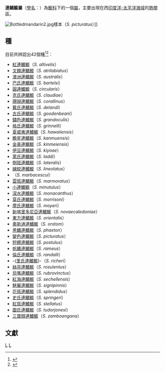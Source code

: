 {{魚銜}}
{{Automatic taxobox
| color = pink
| taxon = Synchiropus
|image = Synchiropus splendidus 2 Luc Viatour.jpg
|image_caption = [[花斑連鰭䲗|花斑連鰭䲗]]（''S. splendidus''）
|image_width = 250px
| authority = [[西奧多·吉爾|T. N. Gill]], 1860
|subdivision_ranks=種
|subdivision = 見文
|type_species = ''Callionymus lateralis''
|type_species_authority = Richardson, 1844
}}

'''連鰭䲗屬'''（[[學名|學名]]：{{lang|la|''Synchiropus''}}）為[[䲗科|䲗科]]下的一個[[屬|屬]]，主要出現在西[[印度洋-太平洋海域|印度洋-太平洋海域]]的[[熱帶|熱帶]]區。

[[File:Bottledmandarin2.jpg|thumb]]樣本（''S. picturatus''）]]
==種==
目前共辨認出42個種<ref>{{FishBase_genus|genus=Synchiropus|year=2014|month=6}}</ref><ref>{{Cite web |url=http://fishdb.sinica.edu.tw/AjaxTree/tree.php?ntext=Synchiropus%20altivelis |title=台灣魚類資料庫 |access-date=2014-06-20 |archive-date=2016-03-04 |archive-url=https://web.archive.org/web/20160304203324/http://fishdb.sinica.edu.tw/AjaxTree/tree.php?ntext=Synchiropus%20altivelis |dead-url=no }}</ref>：
{{div col|cols=3}}
*[[紅連鰭䲗|紅連鰭䲗]]（''S. altivelis''）
*[[叉棘連鰭䲗|叉棘連鰭䲗]]（''S. atrilabiatus''）
*[[澳洲連鰭䲗|澳洲連鰭䲗]]（''S. australis''）
*[[巴氏連鰭䲗|巴氏連鰭䲗]]（''S. bartelsi''）
*[[圓連鰭䲗|圓連鰭䲗]]（''S. circularis''）
*[[克氏連鰭䲗|克氏連鰭䲗]]（''S. claudiae''）
*[[珊瑚連鰭䲗|珊瑚連鰭䲗]]（''S. corallinus''）
*[[戴氏連鰭䲗|戴氏連鰭䲗]]（''S. delandi''）
*[[古氏連鰭䲗|古氏連鰭䲗]]（''S. goodenbeani''）
*[[鏽色連鰭䲗|鏽色連鰭䲗]]（''S. grandoculis''）
*[[格氏連鰭䲗|格氏連鰭䲗]]（''S. grinnelli''）
*[[夏威夷連鰭䲗|夏威夷連鰭䲗]]（''S. hawaiiensis''）
*[[瞻星連鰭䲗|瞻星連鰭䲗]]（''S. kanmuensis''）
*[[金美連鰭䲗|金美連鰭䲗]]（''S. kinmeiensis''）
*[[伊豆連鰭䲗|伊豆連鰭䲗]]（''S. kiyoae''）
*[[萊氏連鰭䲗|萊氏連鰭䲗]]（''S. laddi''）
*[[側斑連鰭䲗|側斑連鰭䲗]]（''S. lateralis''）
*[[線紋連鰭䲗|線紋連鰭䲗]]（''S. lineolatus''）
*（''S. marbacescui''）
*[[雲斑連鰭䲗|雲斑連鰭䲗]]（''S. marmoratus''）
*[[小連鰭䲗|小連鰭䲗]]（''S. minutulus''）
*[[深水連鰭䲗|深水連鰭䲗]]（''S. monacanthus''）
*[[莫氏連鰭䲗|莫氏連鰭䲗]]（''S. morrisoni''）
*[[摩氏連鰭䲗|摩氏連鰭䲗]]（''S. moyeri''）
*[[新喀里多尼亞連鰭䲗|新喀里多尼亞連鰭䲗]]（''S. novaecaledoniae''）
*[[東方連鰭䲗|東方連鰭䲗]]（''S. orientalis''）
*[[奧斯通連鰭䲗|奧斯通連鰭䲗]]（''S. orstom''）	
*[[黑鰭連鰭䲗|黑鰭連鰭䲗]]（''S. phaeton''）
*[[變色連鰭䲗|變色連鰭䲗]]（''S. picturatus''）
*[[短體連鰭䲗|短體連鰭䲗]]（''S. postulus''）
*[[帆鰭連鰭䲗|帆鰭連鰭䲗]]（''S. rameus''）
*[[倫氏連鰭䲗|倫氏連鰭䲗]]（''S. randalli''）
*-{[[里氏連鰭䲗|里氏連鰭䲗]]}-（''S. richeri''）
*[[絲背連鰭䲗|絲背連鰭䲗]]（''S. rosulentus''）
*[[烏嘴連鰭䲗|烏嘴連鰭䲗]]（''S. rubrovinctus''）
*[[紅海連鰭䲗|紅海連鰭䲗]]（''S. sechellensis''）
*[[魅翼連鰭䲗|魅翼連鰭䲗]]（''S. signipinnis''）
*[[花斑連鰭䲗|花斑連鰭䲗]]（''S. splendidus''）
*[[史氏連鰭䲗|史氏連鰭䲗]]（''S. springeri''）
*[[紅斑連鰭䲗|紅斑連鰭䲗]]（''S. stellatus''）
*[[圖氏連鰭䲗|圖氏連鰭䲗]]（''S. tudorjonesi''）
*[[三寶顏連鰭䲗|三寶顏連鰭䲗]]（''S. zamboangana''）
{{div col end}}

==文獻==
{{reflist}}
{{commons|Synchiropus}}
{{wikispecies|Synchiropus}}
{{Taxonbar|from=Q2684354}}

[[Category:䲗科|L]]
[[Category:䲗亞目|L]]